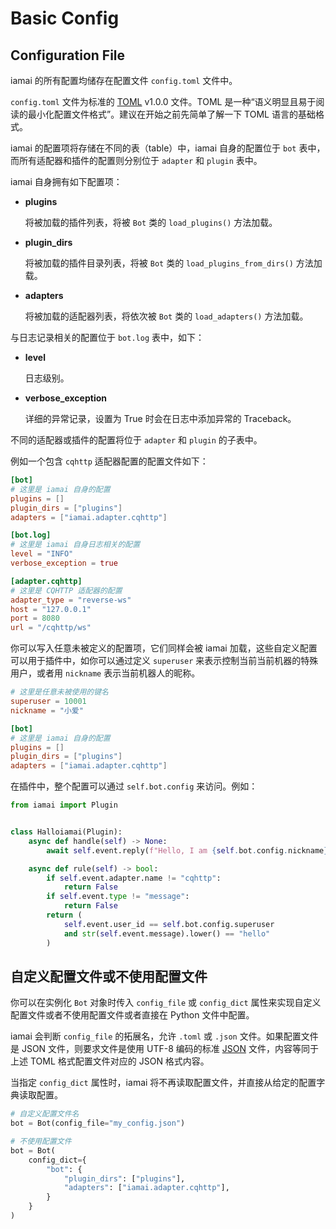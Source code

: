 # Basic Config

## Configuration File

iamai 的所有配置均储存在配置文件 `config.toml` 文件中。

`config.toml` 文件为标准的 [TOML](https://toml.io/) v1.0.0 文件。TOML 是一种“语义明显且易于阅读的最小化配置文件格式”。建议在开始之前先简单了解一下 TOML 语言的基础格式。

iamai 的配置项将存储在不同的表（table）中，iamai 自身的配置位于 `bot` 表中，而所有适配器和插件的配置则分别位于 `adapter` 和 `plugin` 表中。

iamai 自身拥有如下配置项：

- **plugins**

  将被加载的插件列表，将被 `Bot` 类的 `load_plugins()` 方法加载。

- **plugin_dirs**

  将被加载的插件目录列表，将被 `Bot` 类的 `load_plugins_from_dirs()` 方法加载。

- **adapters**

  将被加载的适配器列表，将依次被 `Bot` 类的 `load_adapters()` 方法加载。

与日志记录相关的配置位于 `bot.log` 表中，如下：

- **level**

  日志级别。

- **verbose_exception**

  详细的异常记录，设置为 True 时会在日志中添加异常的 Traceback。

不同的适配器或插件的配置将位于 `adapter` 和 `plugin` 的子表中。

例如一个包含 `cqhttp` 适配器配置的配置文件如下：

```toml
[bot]
# 这里是 iamai 自身的配置
plugins = []
plugin_dirs = ["plugins"]
adapters = ["iamai.adapter.cqhttp"]

[bot.log]
# 这里是 iamai 自身日志相关的配置
level = "INFO"
verbose_exception = true

[adapter.cqhttp]
# 这里是 CQHTTP 适配器的配置
adapter_type = "reverse-ws"
host = "127.0.0.1"
port = 8080
url = "/cqhttp/ws"

```

你可以写入任意未被定义的配置项，它们同样会被 iamai 加载，这些自定义配置可以用于插件中，如你可以通过定义 `superuser` 来表示控制当前当前机器的特殊用户，或者用 `nickname` 表示当前机器人的昵称。

```toml
# 这里是任意未被使用的键名
superuser = 10001
nickname = "小爱"

[bot]
# 这里是 iamai 自身的配置
plugins = []
plugin_dirs = ["plugins"]
adapters = ["iamai.adapter.cqhttp"]

```

在插件中，整个配置可以通过 `self.bot.config` 来访问。例如：

```python
from iamai import Plugin


class Halloiamai(Plugin):
    async def handle(self) -> None:
        await self.event.reply(f"Hello, I am {self.bot.config.nickname}!")

    async def rule(self) -> bool:
        if self.event.adapter.name != "cqhttp":
            return False
        if self.event.type != "message":
            return False
        return (
            self.event.user_id == self.bot.config.superuser
            and str(self.event.message).lower() == "hello"
        )

```

## 自定义配置文件或不使用配置文件

你可以在实例化 `Bot` 对象时传入 `config_file` 或 `config_dict` 属性来实现自定义配置文件或者不使用配置文件或者直接在 Python 文件中配置。

iamai 会判断 `config_file` 的拓展名，允许 `.toml` 或 `.json` 文件。如果配置文件是 JSON 文件，则要求文件是使用 UTF-8 编码的标准 [JSON](https://www.json.org/) 文件，内容等同于上述 TOML 格式配置文件对应的 JSON 格式内容。

当指定 `config_dict` 属性时，iamai 将不再读取配置文件，并直接从给定的配置字典读取配置。

```python
# 自定义配置文件名
bot = Bot(config_file="my_config.json")

# 不使用配置文件
bot = Bot(
    config_dict={
        "bot": {
            "plugin_dirs": ["plugins"],
            "adapters": ["iamai.adapter.cqhttp"],
        }
    }
)

```
